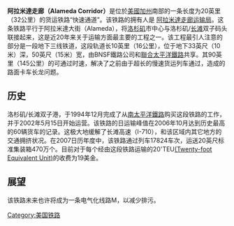 '''阿拉米達走廊（Alameda Corridor）'''是位於[[美國|美國]][[加州|加州]]南部的一条长度为20英里（32公里）的货运铁路“快速通道”。该铁路的拥有人是 [[阿拉米達走廊运输局|阿拉米達走廊运输局]]。这条铁路平行于阿拉米達大街（Alameda），将[[洛杉矶|洛杉矶]]市中心与洛杉矶/[[长滩|长滩]]双子码头联接起来，这是近20年来关于运输方面最主要的工程之一。该工程最引人注意的部分是一段地下三线铁道，这段轨道长10英里（16公里），位于地下33英尺（10米）深，50英尺（15米）宽，由BNSF鐵路公司和[[聯合太平洋鐵路|聯合太平洋鐵路]]共享。其90英里（145公里）的可通过时速，解决了之前由于超长的慢速货运列车通过，造成的路面卡车长龙问题。

==历史==
洛杉矶/长滩双子港，于1994年12月完成了从[[南太平洋鐵路|南太平洋鐵路]]购买这段铁路的工作，并于2002年5月15日开始运营。该铁路的日运输峰值在2006年10月达到历史最高的60辆货车的记录。这极大地缓解了长滩高速（I-710），和该区域内其它地方的交通拥挤状况。在2007日历年度中，该铁路通过列车17824车次，运送20英尺标准集装箱470万个。目前对于每个经由这段铁路运输的20'TEU[[20呎標準貨櫃|(Twenty-foot Equivalent Unit)]]的收费为19美金。


==展望==
该铁路未来也许将成为一条电气化线路M，以减少排污。


[[Category:美国铁路|Category:美国铁路]]